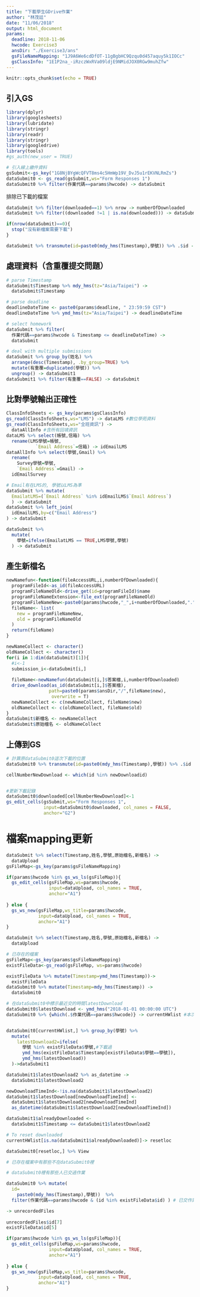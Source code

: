 ```yaml
---
title: "下載學生GDrive作業"
author: "林茂廷"
date: "11/06/2018"
output: html_document
params:
  deadline: 2018-11-06
  hwcode: Exercise3
  ansDir: "./Exercise3/ans"
  gsFileNameMapping: "1J9A6We6cdDfOT-11gBgbHC9Qzqu0d457aquy5k1IOCc"
  gsClassInfo: "1E1P2na_-iRzczWxRVa09ldjE9NMidJOX0RGw9muhZfw"
---
```


```r
knitr::opts_chunk$set(echo = TRUE)
```

## 引入GS

```r
library(dplyr)
library(googlesheets)
library(lubridate)
library(stringr)
library(readr)
library(stringr)
library(googledrive)
library(tools)
#gs_auth(new_user = TRUE)

# 引入線上繳件資料
gsSubmit<-gs_key("1G8NjBYgWcQFVT8ms4c5HmWp19V_DvJ5u1rEKVNLRmZs")
dataSubmit0 <- gs_read(gsSubmit,ws="Form Responses 1") 
dataSubmit0 %>% filter(作業代碼==params$hwcode) -> dataSubmit
```

排除已下載的檔案
```r
dataSubmit %>% filter(downloaded==1) %>% nrow -> numberOfDownloaded
dataSubmit %>% filter((downloaded !=1 | is.na(downloaded))) -> dataSubmit

if(nrow(dataSubmit)==0){
  stop("沒有新檔案需要下載")
}

dataSubmit %>% transmute(id=paste0(mdy_hms(Timestamp),學號)) %>% .$id -> newDownloadid
```


## 處理資料（含重覆提交問題）

```r
# parse Timestamp
dataSubmit$Timestamp %>% mdy_hms(tz="Asia/Taipei") ->
  dataSubmit$Timestamp

# parse deadline
deadlineDateTime <- paste0(params$deadline, " 23:59:59 CST")
deadlineDateTime %>% ymd_hms(tz="Asia/Taipei") -> deadlineDateTime
```

```r
# select homework 
dataSubmit %>% filter(
  作業代碼==params$hwcode & Timestamp <= deadlineDateTime) ->
  dataSubmit
```

```r
# deal with multiple submissions
dataSubmit %>% group_by(姓名) %>%
  arrange(desc(Timestamp), .by_group=TRUE) %>%
  mutate(有重覆=duplicated(學號)) %>%
  ungroup() -> dataSubmit1
dataSubmit1 %>% filter(有重覆==FALSE) -> dataSubmit
```

## 比對學號輸出正確性

```r
ClassInfoSheets <- gs_key(params$gsClassInfo)
gs_read(ClassInfoSheets,ws="LMS") -> dataLMS #數位學苑資料
gs_read(ClassInfoSheets,ws="全班資訊") -> 
  dataAllInfo #含所有回填資訊
dataLMS %>% select(帳號,信箱) %>%
  rename(LMS學號=帳號,
           `Email Address`=信箱) -> idEmailLMS
dataAllInfo %>% select(學號,Gmail) %>%
  rename(
    Survey學號=學號,
    `Email Address`=Gmail) -> 
  idEmailSurvey

# Email有在LMS的, 學號以LMS為準
dataSubmit %>% mutate(
  EmailatLMS=(`Email Address` %in% idEmailLMS$`Email Address`)
  ) -> dataSubmit
dataSubmit %>% left_join(
  idEmailLMS,by=c("Email Address")
) -> dataSubmit

dataSubmit %>%
  mutate(
    學號=ifelse(EmailatLMS == TRUE,LMS學號,學號)
  ) -> dataSubmit
```


## 產生新檔名

```r
newNamefun<-function(fileAccessURL,i,numberOfDownloaded){
  programFileId<-as_id(fileAccessURL)
  programFileNameOld<-drive_get(id=programFileId)$name
  programFileNameExtension<-file_ext(programFileNameOld)
  programFileNameNew<-paste0(params$hwcode,"_",i+numberOfDownloaded,".",programFileNameExtension,collapse = ".") 
  fileName<- list(
    new = programFileNameNew,
    old = programFileNameOld
  )
  return(fileName)
}

newNameCollect <- character()
oldNameCollect <- character()
for(i in 1:dim(dataSubmit)[1]){
  #i<-1
  submission_i<-dataSubmit[i,]
  
  fileName<-newNamefun(dataSubmit[i,]$答案檔,i,numberOfDownloaded)
  drive_download(as_id(dataSubmit[i,]$答案檔),
                path=paste0(params$ansDir,"/",fileName$new),
                 overwrite = T)
  newNameCollect <- c(newNameCollect, fileName$new)
  oldNameCollect <- c(oldNameCollect, fileName$old)
}
dataSubmit$新檔名 <- newNameCollect
dataSubmit$原始檔名 <- oldNameCollect
```

## 上傳到GS 

```r
# 計算原dataSubmit0這次下載的位置
dataSubmit0 %>% transmute(id=paste0(mdy_hms(Timestamp),學號)) %>% .$id -> id

cellNumberNewDownload <- which(id %in% newDownloadid)


#更新下載記錄
dataSubmit0$downloaded[cellNumberNewDownload]<-1
gs_edit_cells(gsSubmit,ws="Form Responses 1",
              input=dataSubmit0$downloaded, col_names = FALSE,
              anchor="G2")

```

# 檔案mapping更新

```r
dataSubmit %>% select(Timestamp,姓名,學號,原始檔名,新檔名) ->
  dataUpload
gsFileMap<-gs_key(params$gsFileNameMapping)

if(params$hwcode %in% gs_ws_ls(gsFileMap)){
  gs_edit_cells(gsFileMap,ws=params$hwcode,
                input=dataUpload, col_names = TRUE,
                anchor="A1")
  
} else {
  gs_ws_new(gsFileMap,ws_title=params$hwcode,
            input=dataUpload, col_names = TRUE,
            anchor="A1")  
}
```


```r
dataSubmit %>% select(Timestamp,姓名,學號,原始檔名,新檔名) ->
  dataUpload

# 已存在的檔案
gsFileMap<-gs_key(params$gsFileNameMapping)
existFileData<-gs_read(gsFileMap, ws=params$hwcode)

existFileData %>% mutate(Timestamp=ymd_hms(Timestamp))->
  existFileData
dataSubmit0 %>% mutate(Timestamp=mdy_hms(Timestamp)) ->
  dataSubmit0

# 在dataSubmit0中標示最近交的時間latestDownload
dataSubmit0$latestDownload <- ymd_hms("2018-01-01 00:00:00 UTC")
dataSubmit0 %>% {which(.$作業代碼==params$hwcode)} -> currentHWlist #本次作業全部上傳（不管有無下載過）在dataSubmit0的row位置


dataSubmit0[currentHWlist,] %>% group_by(學號) %>%
  mutate(
    latestDownload2=ifelse(
      學號 %in% existFileData$學號,#下載過
      ymd_hms(existFileData$Timestamp[existFileData$學號==學號]),
      ymd_hms(latestDownload))
  )->dataSubmit1

dataSubmit1$latestDownload2 %>% as_datetime ->
  dataSubmit1$latestDownload2

newDownloadTimeInd<-!is.na(dataSubmit1$latestDownload2)
dataSubmit1$latestDownload[newDownloadTimeInd] <- 
  dataSubmit1$latestDownload2[newDownloadTimeInd]
  as_datetime(dataSubmit1$latestDownload2[newDownloadTimeInd])

dataSubmit1$alreadyDownloaded <-
  dataSubmit1$Timestamp <= dataSubmit1$latestDownload2

# To reset downloaded
currentHWlist[is.na(dataSubmit1$alreadyDownloaded)]-> resetloc

dataSubmit0[resetloc,] %>% View

# 已存在檔案中有那些不在dataSubmit0裡

# dataSubmit0裡有那些人已交過作業

dataSubmit0 %>% mutate(
  id=
    paste0(mdy_hms(Timestamp),學號))  %>%
  filter(作業代碼==params$hwcode & (id %in% existFileData$id) ) # 已交作業的人

-> unrecordedFiles
 
unrecordedFiles$id[7]
existFileData$id[5]

if(params$hwcode %in% gs_ws_ls(gsFileMap)){
  gs_edit_cells(gsFileMap,ws=params$hwcode,
                input=dataUpload, col_names = TRUE,
                anchor="A1")
  
} else {
  gs_ws_new(gsFileMap,ws_title=params$hwcode,
            input=dataUpload, col_names = TRUE,
            anchor="A1")  
}
```

